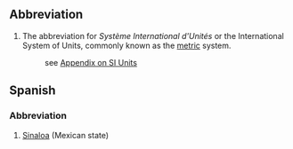 ==Abbreviation==
#The abbreviation for ''Système International d'Unités'' or the International System of Units, commonly known as the [[metric]] system.
#: see [[Wiktionary_Appendix:SI_units|Appendix on SI Units]]

==Spanish==
===Abbreviation===
#[[Sinaloa]] (Mexican state)